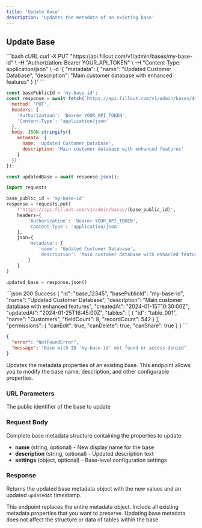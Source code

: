 ```yaml
---
title: 'Update Base'
description: 'Updates the metadata of an existing base'
---
```


## Update Base

<RequestExample>
```bash cURL
curl -X PUT "https://api.fillout.com/v1/admin/bases/my-base-id" \
  -H "Authorization: Bearer YOUR_API_TOKEN" \
  -H "Content-Type: application/json" \
  -d '{
    "metadata": {
      "name": "Updated Customer Database",
      "description": "Main customer database with enhanced features"
    }
  }'
```

```javascript JavaScript
const basePublicId = 'my-base-id';
const response = await fetch(`https://api.fillout.com/v1/admin/bases/${basePublicId}`, {
  method: 'PUT',
  headers: {
    'Authorization': 'Bearer YOUR_API_TOKEN',
    'Content-Type': 'application/json'
  },
  body: JSON.stringify({
    metadata: {
      name: 'Updated Customer Database',
      description: 'Main customer database with enhanced features'
    }
  })
});

const updatedBase = await response.json();
```

```python Python
import requests

base_public_id = 'my-base-id'
response = requests.put(
    f'https://api.fillout.com/v1/admin/bases/{base_public_id}',
    headers={
        'Authorization': 'Bearer YOUR_API_TOKEN',
        'Content-Type': 'application/json'
    },
    json={
        'metadata': {
            'name': 'Updated Customer Database',
            'description': 'Main customer database with enhanced features'
        }
    }
)

updated_base = response.json()
```
</RequestExample>

<ResponseExample>
```json 200 Success
{
  "id": "base_12345",
  "basePublicId": "my-base-id",
  "name": "Updated Customer Database",
  "description": "Main customer database with enhanced features",
  "createdAt": "2024-01-15T10:30:00Z",
  "updatedAt": "2024-01-25T16:45:00Z",
  "tables": [
    {
      "id": "table_001",
      "name": "Customers",
      "fieldCount": 8,
      "recordCount": 542
    }
  ],
  "permissions": {
    "canEdit": true,
    "canDelete": true,
    "canShare": true
  }
}
```

```json 404 Not Found
{
  "error": "NotFoundError",
  "message": "Base with ID 'my-base-id' not found or access denied"
}
```
</ResponseExample>

Updates the metadata properties of an existing base. This endpoint allows you to modify the base name, description, and other configurable properties.

### URL Parameters

<ParamField path="basePublicId" type="string" required>
  The public identifier of the base to update
</ParamField>

### Request Body

<ParamField body="metadata" type="object" required>
  Complete base metadata structure containing the properties to update:
  
  - **name** (string, optional) - New display name for the base
  - **description** (string, optional) - Updated description text
  - **settings** (object, optional) - Base-level configuration settings
</ParamField>

### Response

Returns the updated base metadata object with the new values and an updated `updatedAt` timestamp.

<Warning>
  This endpoint replaces the entire metadata object. Include all existing metadata properties that you want to preserve.
</Warning>

<Note>
  Updating base metadata does not affect the structure or data of tables within the base.
</Note> 